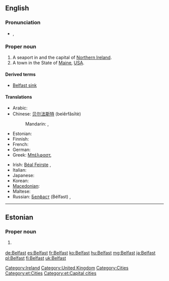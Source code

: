 ==English==

===Pronunciation===
* {{a|UK}} {{IPA|/ˈbɛl.fæst/}}, {{SAMPA|/"bEl.f{st/}}

===Proper noun===
{{wikipedia}}
{{en-proper noun}}

# A seaport in and the capital of [[Northern Ireland]].
# A town in the State of [[Maine]], [[USA]].

====Derived terms====
* [[Belfast sink]]

====Translations====
{{trans-top|capital of Northern Ireland}}
* Arabic: {{t|ar|بلفاست|m|tr=bilfaast|sc=Arab}}
* Chinese: [[贝尔法斯特]] (beìěrfǎsītè)
*: Mandarin: {{t|zh|貝爾法斯特|sc=Hani}}, {{t|zh|贝尔法斯特|tr=Bèi'ěrfǎsītè|sc=Hani}}
* Estonian: {{t-|et|Belfast}}
* Finnish: {{t+|fi|Belfast}}
* French: {{t+|fr|Belfast}}
* German: {{t-|de|Belfast}}
* Greek: [[Μπέλφαστ]], {{t|el|Μπέλφαστ|m|tr=Bélfast|sc=Grek}}
{{trans-mid}}
* Irish: [[Béal Feirste]] {{m}}, {{t|ga|Béal Feirste|m}}
* Italian: {{t-|it|Belfast|f}}
* Japanese: {{t|ja|ベルファスト|tr=Berufasuto|sc=Jpan}}
* Korean: {{t|ko|벨파스트|tr=Belpaseuteu|sc=Kore}}
* [[Macedonian]]: {{t|mk|Белфаст|m|tr=Bélfast}}
* Maltese: {{t-|mt|Belfast|xs=Maltese}}
* Russian: [[Белфаст]] (Bélfast) {{m}}, {{t|ru|Белфаст|m|tr=Bélfast|sc=Cyrl}}
{{trans-bottom}}

[[Category:Ireland]]
[[Category:United Kingdom]]
[[Category:Cities]]

----

==Estonian==

===Proper noun===
{{infl|et|proper noun}}

# {{l|en|Belfast}} {{gloss|capital of [[Northern Ireland]]}}

[[Category:et:Cities]]
[[Category:et:Capital cities]]

[[de:Belfast]]
[[es:Belfast]]
[[fr:Belfast]]
[[ko:Belfast]]
[[hu:Belfast]]
[[mg:Belfast]]
[[ja:Belfast]]
[[pl:Belfast]]
[[fi:Belfast]]
[[uk:Belfast]]